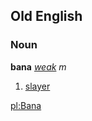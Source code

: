 ==Old English==
===Noun===
'''bana''' ''[[Wiktionary Appendix:Old English weak declension|weak]] m''

#[[slay]]er

[[pl:Bana]]